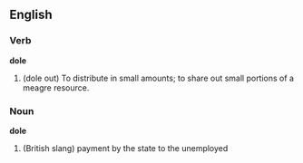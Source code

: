 ==English==

===Verb===
'''dole'''
#(dole out) To distribute in small amounts; to share out small portions of a meagre resource.

===Noun===

'''dole'''
#(British slang) payment by the state to the unemployed